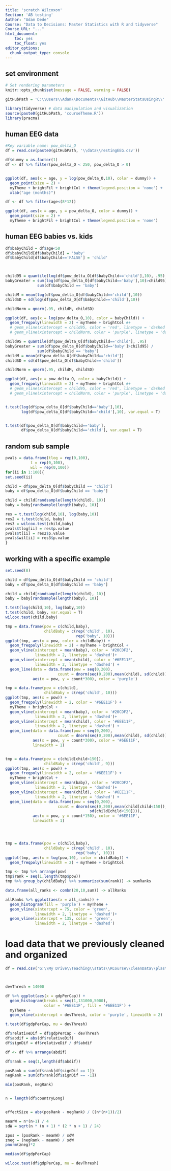 ```yaml
---
title: 'scratch Wilcoxon'
Section: 'AB testing'
Author: "Adam Dede"
Course: "Data to Decisions: Master Statistics with R and tidyverse"
Course_URL: "..." 
html_document:
    toc: yes
    toc_float: yes
editor_options:
  chunk_output_type: console
---
```



## set environment

```r

# Set rendering parameters
knitr::opts_chunk$set(message = FALSE, warning = FALSE)

gitHubPath = 'C:\\Users\\Adam\\Documents\\GitHub\\MasterStatsUsingR\\'

library(tidyverse) # data manipulation and visualization
source(paste0(gitHubPath, 'courseTheme.R'))
library(pracma)

```

## human EEG data 

```r

#Key variable name: pow_delta_O
df = read.csv(paste0(gitHubPath, '\\data\\restingEEG.csv'))

df$dummy = as.factor(1) 
df <- df %>% filter(pow_delta_O < 250, pow_delta_O > 0)


ggplot(df, aes(x = age, y = log(pow_delta_O,10), color = dummy)) + 
  geom_point(size = 2) + 
  myTheme + brightFil + brightCol + theme(legend.position = 'none') +
  xlab("age (months)")

df <- df %>% filter(age<(8*12))

ggplot(df, aes(x = age, y = pow_delta_O, color = dummy)) + 
  geom_point(size = 2) + 
  myTheme + brightFil + brightCol + theme(legend.position = 'none')


```

## human EEG babies vs. kids

```r

df$babyChild = df$age<50
df$babyChild[df$babyChild] = 'baby'
df$babyChild[df$babyChild=='FALSE'] = 'child'



child95 = quantile(log(df$pow_delta_O[df$babyChild=='child'],10), .95)
babyGreater = sum(log(df$pow_delta_O[df$babyChild=='baby'],10)>child95) / 
              sum(df$babyChild == 'baby')

childM = mean(log(df$pow_delta_O[df$babyChild=='child'],10))
childSD = sd(log(df$pow_delta_O[df$babyChild=='child'],10))

childNorm = qnorm(.95, childM, childSD)

ggplot(df, aes(x = log(pow_delta_O,10), color = babyChild)) + 
  geom_freqpoly(linewidth = 2) + myTheme + brightCol #+ 
  # geom_vline(xintercept = child95, color = 'red', linetype = 'dashed')+ 
  # geom_vline(xintercept = childNorm, color = 'purple', linetype = 'dashed')

child95 = quantile(df$pow_delta_O[df$babyChild=='child'], .95)
babyGreater = sum(df$pow_delta_O[df$babyChild=='baby']>child95) / 
              sum(df$babyChild == 'baby')
childM = mean(df$pow_delta_O[df$babyChild=='child'])
childSD = sd(df$pow_delta_O[df$babyChild=='child'])

childNorm = qnorm(.95, childM, childSD)

ggplot(df, aes(x = pow_delta_O, color = babyChild)) + 
  geom_freqpoly(linewidth = 2) + myTheme + brightCol #+ 
  # geom_vline(xintercept = child95, color = 'red', linetype = 'dashed')+ 
  # geom_vline(xintercept = childNorm, color = 'purple', linetype = 'dashed')


t.test(log(df$pow_delta_O[df$babyChild=='baby'],10),
       log(df$pow_delta_O[df$babyChild=='child'],10), var.equal = T)


t.test(df$pow_delta_O[df$babyChild=='baby'],
       df$pow_delta_O[df$babyChild=='child'], var.equal = T)

```

## random sub sample

```r
pvals = data.frame(tlog = rep(0,100),
           t = rep(0,100),
           wil = rep(0,100))
for(ii in 1:100){
set.seed(ii)

child = df$pow_delta_O[df$babyChild == 'child']
baby = df$pow_delta_O[df$babyChild == 'baby']

child = child[randsample(length(child), 10)]
baby = baby[randsample(length(baby), 10)]

res = t.test(log(child,10), log(baby,10))
res2 = t.test(child, baby)
res3 = wilcox.test(child,baby)
pvals$tlog[ii] = res$p.value
pvals$t[ii] = res2$p.value
pvals$wil[ii] = res3$p.value
}

```

## working with a specific example

```r

set.seed(8)

child = df$pow_delta_O[df$babyChild == 'child']
baby = df$pow_delta_O[df$babyChild == 'baby']

child = child[randsample(length(child), 10)]
baby = baby[randsample(length(baby), 10)]

t.test(log(child,10), log(baby,10))
t.test(child, baby, var.equal = T)
wilcox.test(child,baby)

tmp = data.frame(pow = c(child,baby),
                 childBaby = c(rep('child', 10),
                               rep('baby', 10)))
ggplot(tmp, aes(x = pow, color = childBaby)) + 
  geom_freqpoly(linewidth = 2) + myTheme + brightCol + 
  geom_vline(xintercept = mean(baby), color = '#20CDF2', 
             linewidth = 2, linetype = 'dashed')+ 
  geom_vline(xintercept = mean(child), color = '#6EE11F', 
             linewidth = 2, linetype = 'dashed') + 
  geom_line(data = data.frame(pow = seq(0,200), 
                       count = dnorm(seq(0,200),mean(child), sd(child))), 
            aes(x = pow, y = count*300), color = 'purple')

tmp = data.frame(pow = c(child),
                 childBaby = c(rep('child', 10)))
ggplot(tmp, aes(x = pow)) + 
  geom_freqpoly(linewidth = 2, color = '#6EE11F') + 
  myTheme + brightCol + 
  geom_vline(xintercept = mean(baby), color = '#20CDF2', 
             linewidth = 2, linetype = 'dashed')+ 
  geom_vline(xintercept = mean(child), color = '#6EE11F', 
             linewidth = 2, linetype = 'dashed') + 
  geom_line(data = data.frame(pow = seq(0,200), 
                       count = dnorm(seq(0,200),mean(child), sd(child))), 
            aes(x = pow, y = count*300), color = '#6EE11F', 
            linewidth = 1)


tmp = data.frame(pow = c(child[child<150]),
                 childBaby = c(rep('child', 9)))
ggplot(tmp, aes(x = pow)) + 
  geom_freqpoly(linewidth = 2, color = '#6EE11F') + 
  myTheme + brightCol + 
  geom_vline(xintercept = mean(baby), color = '#20CDF2', 
             linewidth = 2, linetype = 'dashed')+ 
  geom_vline(xintercept = mean(child), color = '#6EE11F', 
             linewidth = 2, linetype = 'dashed') + 
  geom_line(data = data.frame(pow = seq(0,200), 
                       count = dnorm(seq(0,200),mean(child[child<150]),
                                     sd(child[child<150]))),
            aes(x = pow, y = count*150), color = '#6EE11F', 
            linewidth = 1)




tmp = data.frame(pow = c(child,baby),
                 childBaby = c(rep('child', 10),
                               rep('baby', 10)))
ggplot(tmp, aes(x = log(pow,10), color = childBaby)) + 
  geom_freqpoly(linewidth = 2) + myTheme + brightCol

tmp <- tmp %>% arrange(pow)
tmp$rank = seq(1,length(tmp$pow))
tmp %>% group_by(childBaby) %>% summarize(sum(rank)) -> sumRanks

data.frame(all_ranks <- combn(20,10,sum)) -> allRanks

allRanks %>% ggplot(aes(x = all_ranks)) + 
  geom_histogram(fill = 'purple') + myTheme + 
  geom_vline(xintercept = 75, color = 'green', 
             linewidth = 2, linetype = 'dashed')+ 
  geom_vline(xintercept = 135, color = 'green', 
             linewidth = 2, linetype = 'dashed')

```

# load data that we previously cleaned and organized
```r

df = read.csv('G:\\My Drive\\Teaching\\stats\\RCourse\\cleanData\\plasticWaste.csv')



devThresh = 14000

df %>% ggplot(aes(x = gdpPerCap)) + 
  geom_histogram(breaks = seq(1,131000,5000),
                 color = '#6EE11F', fill = '#6EE11F') + 
  myTheme + 
  geom_vline(xintercept = devThresh, color = 'purple', linewidth = 2)

t.test(df$gdpPerCap, mu = devThresh)

df$relativeDif = df$gdpPerCap - devThresh
df$abdif = abs(df$relativeDif)
df$signDif = df$relativeDif / df$abdif

df <- df %>% arrange(abdif)

df$rank = seq(1,length(df$abdif))

posRank = sum(df$rank[df$signDif == 1])
negRank = sum(df$rank[df$signDif == -1])

min(posRank, negRank)


n = length(df$countryLong)


effectSize = abs(posRank - negRank) / ((n*(n+1))/2)

meanW = n*(n+1) / 4
sdW = sqrt(n * (n + 1) * (2 * n + 1) / 24)

zpos = (posRank - meanW) / sdW
zneg = (negRank - meanW) / sdW
pnorm(zneg)*2

median(df$gdpPerCap)

wilcox.test(df$gdpPerCap, mu = devThresh)

```